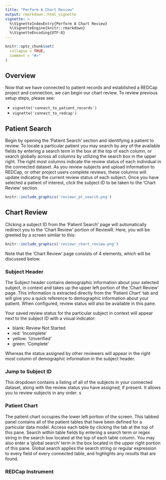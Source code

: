 ```yaml
---
title: "Perform A Chart Review"
output: rmarkdown::html_vignette
vignette: >
  %\VignetteIndexEntry{Perform A Chart Review}
  %\VignetteEngine{knitr::rmarkdown}
  %\VignetteEncoding{UTF-8}
---
```


```r
knitr::opts_chunk$set(
  collapse = TRUE,
  comment = "#>"
)
```

## Overview

Now that we have connected to patient records and established a REDCap project and connection, we can begin our chart review. To review previous setup steps, please see: 

* `vignette('connect_to_patient_records')`
* `vignette('connect_to_redcap')`

## Patient Search

Begin by opening the 'Patient Search' section and identifying a patient to review. To locate a particular patient you may search by any of the available fields by entering a search term in the box at the top of each column, or search globally across all columns by utilizing the search box in the upper right. The right most columns indicate the review status of each individual in the connected dataset. As you review subjects and upload information to REDCap, or other project users complete reviews, these columns will update indicating the current review status of each subject. Once you have selected a patient of interest, click the subject ID to be taken to the 'Chart Review' section.

```r
knitr::include_graphics('reviewr_pt_search.png')
```

## Chart Review

Clicking a subject ID from the 'Patient Search' page will automatically redirect you to the 'Chart Review' portion of ReviewR. Here, you will be greeted by a screen similar to this:

```r
knitr::include_graphics('reviewr_chart_review.png')
```

Note that the 'Chart Review' page consists of 4 elements, which will be discussed below. 

### Subject Header

The Subject header contains demographic information about your selected subject, in context and takes up the upper left portion of the 'Chart Review' page. This information is extracted directly from the 'Patient Chart' tab and will give you a quick reference to demographic information about your patient. When configured, review status will also be available in this pane.

Your saved review status for the particular subject in context will appear next to the subject ID with a visual indicator:

* blank: Review Not Started
* red: 'Incomplete'
* yellow: 'Unverified'
* green: 'Complete'

Whereas the status assigned by other reviewers will appear in the right most column of demographic information in the subject header.

### Jump to Subject ID

This dropdown contains a listing of all of the subjects in your connected dataset, along with the review status you have assigned, if present. It allows you to review subjects in any order. s

### Patient Chart

The patient chart occupies the lower left portion of the screen. This tabbed panel contains all of the patient tables that have been defined for a particular data model. Access each table by clicking the tab at the top of this pane. Search within table fields by entering a search term or regex string in the search box located at the top of each table column. You may also enter a 'global search' term in the box located in the upper right portion of this pane. Global search applies the search string or regular expression to every field of every connected table, and highlights any results that are found. 

### REDCap Instrument
